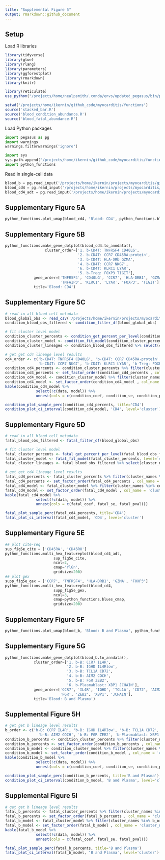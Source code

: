 ---
title: "Supplemental Figure 5"
output: rmarkdown::github_document
---

## Setup

Load R libraries
```{r message=FALSE, load_r_libraries}
library(tidyverse)
library(glue)
library(rlang)
library(parameters)
library(ggforestplot)
library(rmarkdown)
library(knitr)

library(reticulate)
use_python("/projects/home/nealpsmith/.conda/envs/updated_pegasus/bin/python")

setwd('/projects/home/ikernin/github_code/myocarditis/functions')
source('stacked_bar.R')
source('blood_condition_abundance.R')
source('blood_fatal_abundance.R')
```

Load Python packages
```{python load_python_packages}
import pegasus as pg
import warnings
warnings.filterwarnings('ignore')

import sys
sys.path.append("/projects/home/ikernin/github_code/myocarditis/functions")
import python_functions
```

Read in single-cell data
```{python results = 'hide', read_data}
blood_b = pg.read_input('/projects/home/ikernin/projects/myocarditis/github_datasets/blood_b.zarr')
blood_cd4 = pg.read_input('/projects/home/ikernin/projects/myocarditis/github_datasets/blood_cd4.zarr')
blood_cd4_adt = pg.read_input('/projects/home/ikernin/projects/myocarditis/github_datasets/blood_cd4_adt.zarr')
```

## Supplementary Figure 5A

```{python supp_5a}
python_functions.plot_umap(blood_cd4, 'Blood: CD4', python_functions.blood_cd4_pal, wspace=1, marker_multiplier=12)
```


## Supplementary Figure 5B

```{python supp_5b}
python_functions.make_gene_dotplot(blood_cd4.to_anndata(),
                  cluster_order=['1. b-CD4T: TNFRSF4 CD40LG',
                                 '2. b-CD4T: CCR7 CD45RA-protein',
                                 '3. b-CD4T: HLA-DRb GZMA',
                                 '4. b-CD4T: CCR7 NKG7',
                                 '6. b-CD4T: KLRC1 LYAR',
                                 '5. b-Treg: FOXP3 TIGIT'],
             gene_order=['TNFRSF4', 'CD40LG', 'CCR7', 'HLA-DRB1', 'GZMA', 'NKG7',
                         'TNFAIP3', 'KLRC1', 'LYAR', 'FOXP3', 'TIGIT'],
             title='Blood: CD4')
```


## Supplementary Figure 5C

```{r message = F, results = 'hold', supp_5c}
# read in all blood cell metadata
blood_global_obs <- read_csv('/projects/home/ikernin/projects/myocarditis/github_datasets/blood_global_obs.csv')
condition_blood_obs_filtered <- condition_filter_df(blood_global_obs)

# fit cluster level model
condition_cluster_percents <- condition_get_percent_per_level(condition_blood_obs_filtered, level='cluster')
condition_cluster_model <- condition_fit_model(condition_cluster_percents, level='cluster')
condition_cluster_lineages <- condition_blood_obs_filtered %>% select(cluster_names, lineage_names) %>% distinct()

# get get cd4 lineage level results
cd4_order <- c('b-CD4T: TNFRSF4 CD40LG', 'b-CD4T: CCR7 CD45RA-protein', 'b-CD4T: HLA-DRb GZMA',
               'b-CD4T: CCR7 NKG7', 'b-CD4T: KLRC1 LYAR', 'b-Treg: FOXP3 TIGIT')
condition_cd4_percents <- condition_cluster_percents %>% filter(cluster_names %in% cd4_order)
condition_cd4_percents <- set_factor_order(condition_cd4_percents , col_name = 'cluster_names', order = cd4_order)
condition_cd4_model <- condition_cluster_model %>% filter(cluster_names %in% cd4_order)
condition_cd4_model <- set_factor_order(condition_cd4_model , col_name = 'cluster_names', order = cd4_order)
kable(condition_cd4_model %>%
              select(!c(data, model)) %>%
              unnest(cols = c(condition_coef, condition_se, condition_pval)))

condition_plot_sample_perc(condition_cd4_percents, title='CD4')
condition_plot_ci_interval(condition_cd4_model, 'CD4', level='cluster')
```


## Supplementary Figure 5D

```{r message = F, results = 'hold', supp_5d}
# read in all blood cell metadata
fatal_blood_obs_filtered <- fatal_filter_df(blood_global_obs)

# fit cluster level model
fatal_cluster_percents <- fatal_get_percent_per_level(fatal_blood_obs_filtered, level='cluster')
fatal_cluster_model <- fatal_fit_model(fatal_cluster_percents, level='cluster')
fatal_cluster_lineages <- fatal_blood_obs_filtered %>% select(cluster_names, lineage_names) %>% distinct()

# get get cd4 lineage level results
fatal_cd4_percents <- fatal_cluster_percents %>% filter(cluster_names %in% cd4_order)
fatal_cd4_percents <- set_factor_order(fatal_cd4_percents , col_name = 'cluster_names', order = cd4_order)
fatal_cd4_model <- fatal_cluster_model %>% filter(cluster_names %in% cd4_order)
fatal_cd4_model <- set_factor_order(fatal_cd4_model , col_name = 'cluster_names', order = cd4_order)
kable(fatal_cd4_model %>%
              select(!c(data, model)) %>%
              unnest(cols = c(fatal_coef, fatal_se, fatal_pval)))

fatal_plot_sample_perc(fatal_cd4_percents, title='CD4')
fatal_plot_ci_interval(fatal_cd4_model, 'CD4', level='cluster')
```

## Supplementary Figure 5E

```{python supp_5e}
## plot cite-seq
sup_fig5e_cite = ['CD45RA', 'CD45RO']
python_functions.multi_hex_featureplot(blood_cd4_adt,
                      sup_fig5e_cite,
                      ncol=2,
                      cmap='YlGn',
                      gridsize=200)
## plot gex
supp_fig5e_gex = ['CCR7', 'TNFRSF4', 'HLA-DRB1', 'GZMA', 'FOXP3']
python_functions.multi_hex_featureplot(blood_cd4,
                      supp_fig5e_gex,
                      ncol=3,
                      cmap=python_functions.blues_cmap,
                      gridsize=200)
```

## Supplementary Figure 5F

```{python supp_5f}
python_functions.plot_umap(blood_b, 'Blood: B and Plasma', python_functions.blood_b_pal, wspace=.9, marker_multiplier=8)
```

## Supplementary Figure 5G

```{python supp_5g}
python_functions.make_gene_dotplot(blood_b.to_anndata(),
             cluster_order=['1. b-B: CCR7 IL4R',
                            '2. b-B: IGHD IL4Rlow',
                            '3. b-B: TCL1A CD72',
                            '4. b-B: AIM2 COCH',
                            '5. b-B: FGR ZEB2',
                            '6. b-Plasmablast: XBP1 JCHAIN'],
             gene_order=['CCR7', 'IL4R', 'IGHD', 'TCL1A', 'CD72', 'AIM2', 'COCH',
                         'FGR', 'ZEB2', 'XBP1', 'JCHAIN'],
             title='Blood: B and Plasma')
```


## Supplemental Figure 5H

```{r message = F, results = 'hold', supp_5h}
# get get b lineage level results
b_order <- c('b-B: CCR7 IL4R', 'b-B: IGHD IL4Rlow', 'b-B: TCL1A CD72',
               'b-B: AIM2 COCH', 'b-B: FGR ZEB2', 'b-Plasmablast: XBP1 JCHAIN')
condition_b_percents <- condition_cluster_percents %>% filter(cluster_names %in% b_order)
condition_b_percents <- set_factor_order(condition_b_percents , col_name = 'cluster_names', order = b_order)
condition_b_model <- condition_cluster_model %>% filter(cluster_names %in% b_order)
condition_b_model <- set_factor_order(condition_b_model , col_name = 'cluster_names', order = b_order)
kable(condition_b_model %>%
              select(!c(data, model)) %>%
              unnest(cols = c(condition_coef, condition_se, condition_pval)))

condition_plot_sample_perc(condition_b_percents, title='B and Plasma')
condition_plot_ci_interval(condition_b_model, 'B and Plasma', level='cluster')
```

## Supplemental Figure 5I

```{r message = F, results = 'hold', supp_5i}
# get get b lineage level results
fatal_b_percents <- fatal_cluster_percents %>% filter(cluster_names %in% b_order)
fatal_b_percents <- set_factor_order(fatal_b_percents , col_name = 'cluster_names', order = b_order)
fatal_b_model <- fatal_cluster_model %>% filter(cluster_names %in% b_order)
fatal_b_model <- set_factor_order(fatal_b_model , col_name = 'cluster_names', order = b_order)
kable(fatal_b_model %>%
              select(!c(data, model)) %>%
              unnest(cols = c(fatal_coef, fatal_se, fatal_pval)))

fatal_plot_sample_perc(fatal_b_percents, title='B and Plasma')
fatal_plot_ci_interval(fatal_b_model, 'B and Plasma', level='cluster')
```